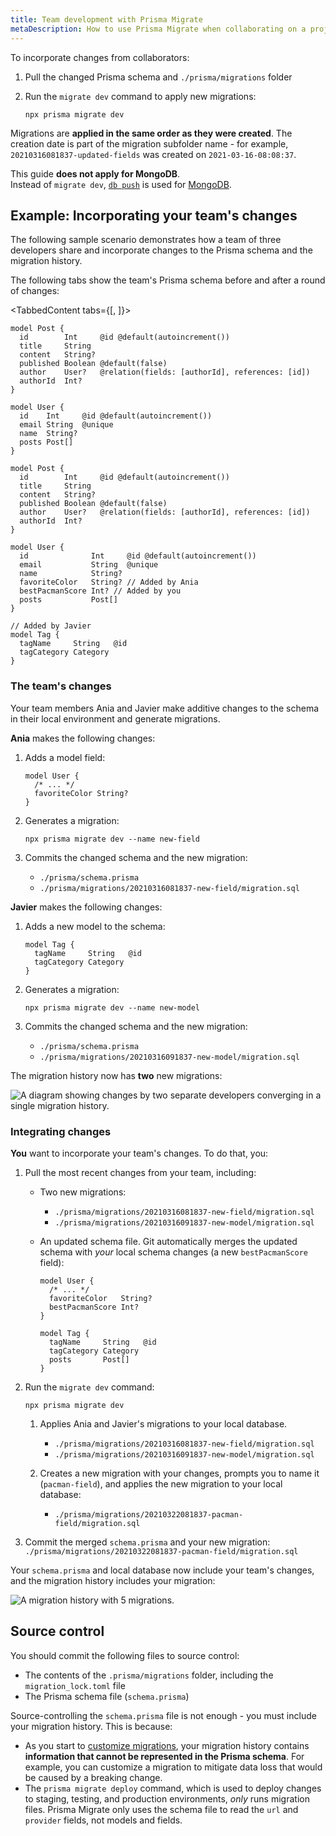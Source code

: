 ```yaml
---
title: Team development with Prisma Migrate
metaDescription: How to use Prisma Migrate when collaborating on a project as a team.
---
```


<TopBlock>

To incorporate changes from collaborators:

1. Pull the changed Prisma schema and `./prisma/migrations` folder
1. Run the `migrate dev` command to apply new migrations:

   ```terminal copy
   npx prisma migrate dev
   ```

Migrations are **applied in the same order as they were created**. The creation date is part of the migration subfolder name - for example, `20210316081837-updated-fields` was created on `2021-03-16-08:08:37`.

<Admonition type="info">

This guide **does not apply for MongoDB**.<br />
Instead of `migrate dev`, [`db push`](/concepts/components/prisma-migrate/db-push) is used for [MongoDB](/concepts/database-connectors/mongodb).

</Admonition>

</TopBlock>

## Example: Incorporating your team's changes

The following sample scenario demonstrates how a team of three developers share and incorporate changes to the Prisma schema and the migration history.

The following tabs show the team's Prisma schema before and after a round of changes:

<TabbedContent tabs={[<FileWithIcon text="schema.prisma before" icon="prisma"/>, <FileWithIcon text="schema.prisma after" icon="prisma"/>]}>

<tab>

```prisma copy
model Post {
  id        Int     @id @default(autoincrement())
  title     String
  content   String?
  published Boolean @default(false)
  author    User?   @relation(fields: [authorId], references: [id])
  authorId  Int?
}

model User {
  id    Int     @id @default(autoincrement())
  email String  @unique
  name  String?
  posts Post[]
}
```

</tab>

<tab>

```prisma highlight=14,15,19-23;add copy
model Post {
  id        Int     @id @default(autoincrement())
  title     String
  content   String?
  published Boolean @default(false)
  author    User?   @relation(fields: [authorId], references: [id])
  authorId  Int?
}

model User {
  id              Int     @id @default(autoincrement())
  email           String  @unique
  name            String?
  favoriteColor   String? // Added by Ania
  bestPacmanScore Int? // Added by you
  posts           Post[]
}

// Added by Javier
model Tag {
  tagName     String   @id
  tagCategory Category
}
```

</tab>
</TabbedContent>

### The team's changes

Your team members Ania and Javier make additive changes to the schema in their local environment and generate migrations.

**Ania** makes the following changes:

1. Adds a model field:

   ```prisma highlight=3;add copy
   model User {
     /* ... */
     favoriteColor String?
   }
   ```

1. Generates a migration:

   ```terminal copy
   npx prisma migrate dev --name new-field
   ```

1. Commits the changed schema and the new migration:

   - `./prisma/schema.prisma`
   - `./prisma/migrations/20210316081837-new-field/migration.sql`

**Javier** makes the following changes:

1. Adds a new model to the schema:

   ```prisma highlight=1-4;add copy
   model Tag {
     tagName     String   @id
     tagCategory Category
   }
   ```

1. Generates a migration:

   ```terminal copy
   npx prisma migrate dev --name new-model
   ```

1. Commits the changed schema and the new migration:

   - `./prisma/schema.prisma`
   - `./prisma/migrations/20210316091837-new-model/migration.sql`

The migration history now has **two** new migrations:

![A diagram showing changes by two separate developers converging in a single migration history.](migrate-team-dev.png)

### Integrating changes

**You** want to incorporate your team's changes. To do that, you:

1. Pull the most recent changes from your team, including:

   - Two new migrations:

     - `./prisma/migrations/20210316081837-new-field/migration.sql`
     - `./prisma/migrations/20210316091837-new-model/migration.sql`

   - An updated schema file. Git automatically merges the updated schema with _your_ local schema changes (a new `bestPacmanScore` field):

     ```prisma highlight=3,7-11;add copy
     model User {
       /* ... */
       favoriteColor   String?
       bestPacmanScore Int?
     }
     
     model Tag {
       tagName     String   @id
       tagCategory Category
       posts       Post[]
     }
     ```

1. Run the `migrate dev` command:

   ```terminal copy
   npx prisma migrate dev
   ```

   1. Applies Ania and Javier's migrations to your local database.

      - `./prisma/migrations/20210316081837-new-field/migration.sql`
      - `./prisma/migrations/20210316091837-new-model/migration.sql`

   1. Creates a new migration with your changes, prompts you to name it (`pacman-field`), and applies the new migration to your local database:

      - `./prisma/migrations/20210322081837-pacman-field/migration.sql`

1. Commit the merged `schema.prisma` and your new migration: `./prisma/migrations/20210322081837-pacman-field/migration.sql`

Your `schema.prisma` and local database now include your team's changes, and the migration history includes your migration:

![A migration history with 5 migrations.](migration-history.png)

## Source control

You should commit the following files to source control:

- The contents of the `.prisma/migrations` folder, including the `migration_lock.toml` file
- The Prisma schema file (`schema.prisma`)

Source-controlling the `schema.prisma` file is not enough - you must include your migration history. This is because:

- As you start to [customize migrations](customizing-migrations), your migration history contains **information that cannot be represented in the Prisma schema**. For example, you can customize a migration to mitigate data loss that would be caused by a breaking change.
- The `prisma migrate deploy` command, which is used to deploy changes to staging, testing, and production environments, _only_ runs migration files. Prisma Migrate only uses the schema file to read the `url` and `provider` fields, not models and fields.
